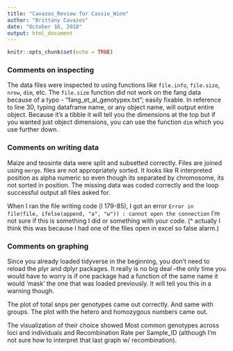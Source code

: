 ```yaml
---
title: "Cavazos_Review for Cassie_Winn"
author: "Brittany Cavazos"
date: "October 16, 2018"
output: html_document
---
```


```r
knitr::opts_chunk$set(echo = TRUE)
```

### **Comments on inspecting**

The data files were inspected to using functions like `file.info`, `file.size`, `nrow`, `dim`, etc.
The `file.size` function did not work on the fang data because of a typo - "fang_et_al_genotypex.txt"; easily fixable.
In reference to line 30, typing dataframe name, or any object name, will output entire object. Because it's a tibble it will tell you the dimensions at the top but if you wanted just object dimensions, you can use the function `dim` which you use further down.


### **Comments on writing data**

Maize and teosinte data were split and subsetted correctly. Files are joined using `merge`.
files are not appropriately sorted. It looks like R interpreted position as alpha numeric so even though its separated by chromosome, its not sorted in position. The missing data was coded correctly and the loop successful output all files asked for. 

When I ran the file writing code (l 179-85), I got an error `Error in file(file, ifelse(append, "a", "w")) : cannot open the connection` I'm not sure if this is something I did or something with your code. 
(^ actually I think this was because I had one of the files open in excel so false alarm.)

### **Comments on graphing**

Since you already loaded tidyverse in the beginning, you don't need to reload the plyr and dplyr packages. It really is no big deal --the only time you would have to worry is if one package had a function of the same name it would 'mask' the one that was loaded previously. It will tell you this in a warning though.

The plot of total snps per genotypes came out correctly. And same with groups.
The plot with the hetero and homozygous numbers came out. 

The visualization of their choice showed Most common genotypes across loci and individuals and Recombination Rate per Sample_ID (although I'm not sure how to interpret that last graph w/ recombination). 



  